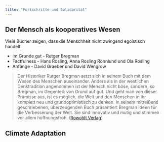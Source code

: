 ```yaml
---
title: "Fortschritte und Solidarität"
---
```


## Der Mensch als kooperatives Wesen

Viele Bücher zeigen, dass die Menschheit nicht zwingend egoistisch handelt.

- Im Grunde gut - Rutger Bregman
- Factfulness - Hans Rosling, Anna Rosling Rönnlund und Ola Rosling
- Anfänge - David Graeber und David Wengrow

> Der Historiker Rutger Bregman setzt sich in seinem Buch mit dem Wesen des Menschen auseinander. Anders als in der westlichen Denktradition angenommen ist der Mensch nicht böse, sondern, so Bregman, im Gegenteil: von Grund auf gut. Und geht man von dieser Prämisse aus, ist es möglich, die Welt und den Menschen in ihr komplett neu und grundoptimistisch zu denken. In seinem mitreißend geschriebenen, überzeugenden Buch präsentiert Bregman Ideen für die Verbesserung der Welt. Sie sind innovativ und mutig und stimmen vor allem hoffnungsfroh. ([Rowohlt Verlag](https://www.rowohlt.de/buch/rutger-bregman-im-grunde-gut-9783499004162))

## Climate Adaptation
